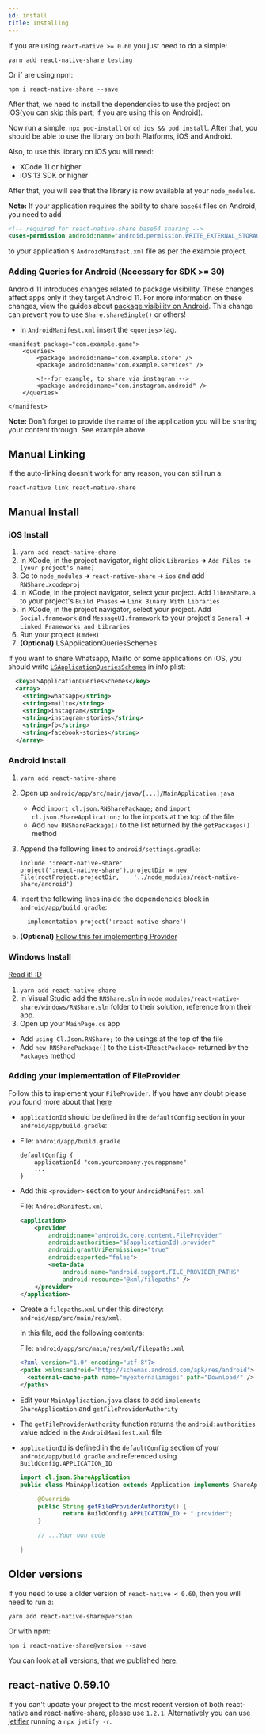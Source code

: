 ```yaml
---
id: install
title: Installing
---
```


If you are using `react-native >= 0.60` you just need to do a simple:

```shell
yarn add react-native-share testing
```

Or if are using npm:


```shell
npm i react-native-share --save
```

After that, we need to install the dependencies to use the project on iOS(you can skip this part, if you are using this on Android).

Now run a simple: `npx pod-install` or `cd ios && pod install`. After that, you should be able to use the library on both Platforms, iOS and Android.

Also, to use this library on iOS you will need:

* XCode 11 or higher
* iOS 13 SDK or higher

After that, you will see that the library is now available at your `node_modules`.

**Note:** If your application requires the ability to share `base64` files on Android, you need to add

```xml
<!-- required for react-native-share base64 sharing -->
<uses-permission android:name="android.permission.WRITE_EXTERNAL_STORAGE" />
```

to your application's `AndroidManifest.xml` file as per the example project.


### Adding Queries for Android (Necessary for SDK >= 30)

Android 11 introduces changes related to package visibility.
These changes affect apps only if they target Android 11.
For more information on these changes, view the guides about [package visibility on Android](https://developer.android.com/training/package-visibility).
This change can prevent you to use `Share.shareSingle()` or others!

- In `AndroidManifest.xml` insert the `<queries>` tag.

```
<manifest package="com.example.game">
    <queries>
        <package android:name="com.example.store" />
        <package android:name="com.example.services" />

        <!--for example, to share via instagram -->
        <package android:name="com.instagram.android" />
    </queries>
    ...
</manifest>
```
**Note:** Don't forget to provide the name of the application you will be sharing your content through. See example above.


## Manual Linking

If the auto-linking doesn't work for any reason, you can still run a:

```shell
react-native link react-native-share
```

## Manual Install

### iOS Install

1. `yarn add react-native-share`
2. In XCode, in the project navigator, right click `Libraries` ➜ `Add Files to [your project's name]`
3. Go to `node_modules` ➜ `react-native-share` ➜ `ios` and add `RNShare.xcodeproj`
4. In XCode, in the project navigator, select your project. Add `libRNShare.a` to your project's `Build Phases` ➜ `Link Binary With Libraries`
5. In XCode, in the project navigator, select your project. Add `Social.framework` and `MessageUI.framework` to your project's `General` ➜ `Linked Frameworks and Libraries`
6. Run your project (`Cmd+R`)
7. **(Optional)** LSApplicationQueriesSchemes

If you want to share Whatsapp, Mailto or some applications on iOS, you should write [`LSApplicationQueriesSchemes`](https://developer.apple.com/library/archive/documentation/General/Reference/InfoPlistKeyReference/Articles/LaunchServicesKeys.html#//apple_ref/doc/plist/info/LSApplicationQueriesSchemes) in info.plist:

```xml
  <key>LSApplicationQueriesSchemes</key>
  <array>
    <string>whatsapp</string>
    <string>mailto</string>
    <string>instagram</string>
    <string>instagram-stories</string>
    <string>fb</string>
    <string>facebook-stories</string>
  </array>
```

### Android Install

1. `yarn add react-native-share`
2. Open up `android/app/src/main/java/[...]/MainApplication.java`
    - Add `import cl.json.RNSharePackage;` and `import cl.json.ShareApplication;` to the imports at the top of the file
    - Add `new RNSharePackage()` to the list returned by the `getPackages()` method

3. Append the following lines to `android/settings.gradle`:
  	```
  	include ':react-native-share'
  	project(':react-native-share').projectDir = new File(rootProject.projectDir, 	'../node_modules/react-native-share/android')
  	```
4. Insert the following lines inside the dependencies block in
   `android/app/build.gradle`:

    ```
      implementation project(':react-native-share')
    ```
5. **(Optional)** [Follow this for implementing Provider](#adding-your-implementation-of-fileprovider)

### Windows Install

[Read it! :D](https://github.com/ReactWindows/react-native)

1. `yarn add react-native-share`
2. In Visual Studio add the `RNShare.sln` in `node_modules/react-native-share/windows/RNShare.sln` folder to their solution, reference from their app.
2. Open up your `MainPage.cs` app
  - Add `using Cl.Json.RNShare;` to the usings at the top of the file
  - Add `new RNSharePackage()` to the `List<IReactPackage>` returned by the `Packages` method

### Adding your implementation of FileProvider

Follow this to implement your `FileProvider`. If you have any doubt please you found more about that [here](https://developer.android.com/training/secure-file-sharing/setup-sharing.html)

- `applicationId` should be defined in the `defaultConfig` section in your `android/app/build.gradle`:

- File: `android/app/build.gradle`

    ```
    defaultConfig {
        applicationId "com.yourcompany.yourappname"
        ...
    }
    ```

- Add this `<provider>` section to your `AndroidManifest.xml`

    File: `AndroidManifest.xml`
    ```xml
    <application>
        <provider
            android:name="androidx.core.content.FileProvider"
            android:authorities="${applicationId}.provider"
            android:grantUriPermissions="true"
            android:exported="false">
            <meta-data
                android:name="android.support.FILE_PROVIDER_PATHS"
                android:resource="@xml/filepaths" />
        </provider>
    </application>
    ```

- Create a `filepaths.xml` under this directory: `android/app/src/main/res/xml`.

    In this file, add the following contents:

    File: `android/app/src/main/res/xml/filepaths.xml`

    ```xml
    <?xml version="1.0" encoding="utf-8"?>
    <paths xmlns:android="http://schemas.android.com/apk/res/android">
      <external-cache-path name="myexternalimages" path="Download/" />
    </paths>
    ```

- Edit your `MainApplication.java` class to add `implements ShareApplication` and `getFileProviderAuthority`
- The `getFileProviderAuthority` function returns the `android:authorities` value added in the `AndroidManifest.xml` file
- `applicationId` is defined in the `defaultConfig` section of your `android/app/build.gradle` and referenced using `BuildConfig.APPLICATION_ID`

    ```java
    import cl.json.ShareApplication
    public class MainApplication extends Application implements ShareApplication, ReactApplication {

         @Override
         public String getFileProviderAuthority() {
                return BuildConfig.APPLICATION_ID + ".provider";
         }

         // ...Your own code

    }
    ```

## Older versions

If you need to use a older version of `react-native < 0.60`, then you will need to run a:

```shell
yarn add react-native-share@version
```

Or with npm:

```shell
npm i react-native-share@version --save
```

You can look at all versions, that we published [here](https://github.com/react-native-community/react-native-share/releases).


## react-native 0.59.10

If you can't update your project to the most recent version of both react-native and react-native-share, please use `1.2.1`. Alternatively you can use [jetifier](https://github.com/mikehardy/jetifier#to-reverse-jetify--convert-node_modules-dependencies-to-support-libraries) running a ```npx jetify -r```.
